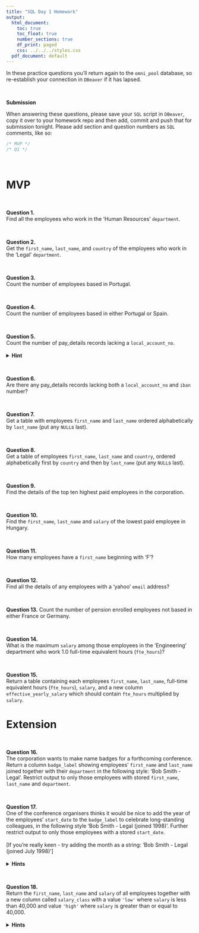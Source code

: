 ```yaml
---
title: "SQL Day 1 Homework"
output:
  html_document:
    toc: true
    toc_float: true
    number_sections: true
    df_print: paged
    css: ../../../styles.css
  pdf_document: default
---
```


In these practice questions you'll return again to the `omni_pool` database, so re-establish your connection in `DBeaver` if it has lapsed. 

<br>
<div class='emphasis'>
**Submission**

When answering these questions, please save your `SQL` script in `DBeaver`, copy it over to your homework repo and then add, commit and push that for submission tonight. Please add section and question numbers as `SQL` comments, like so:

```sql
/* MVP */
/* Q1 */
```
</div>
<br>


# MVP

<br>

**Question 1.**\
Find all the employees who work in the 'Human Resources' `department`.

<br>

**Question 2.**\
Get the `first_name`, `last_name`, and `country` of the employees who work in the 'Legal' `department`.

<br>

**Question 3.**\
Count the number of employees based in Portugal.

<br>

**Question 4.**\
Count the number of employees based in either Portugal or Spain.

<br>

**Question 5.**\
Count the number of pay_details records lacking a `local_account_no`.
<br><br>
<details>
<summary>**Hint**</summary>
Run a query first to get some records in the `pay_details` table, just to see what the data looks like
</details>

<br>

**Question 6.**\
Are there any pay_details records lacking both a `local_account_no` and `iban` number?

<br>

**Question 7.**\
Get a table with employees `first_name` and `last_name` ordered alphabetically by `last_name` (put any `NULL`s last).

<br>

**Question 8.**  
Get a table of employees `first_name`, `last_name` and `country`, ordered alphabetically first by `country` and then by `last_name` (put any `NULL`s last).

<br>

**Question 9.**  
Find the details of the top ten highest paid employees in the corporation.

<br>

**Question 10.**  
Find the `first_name`, `last_name` and `salary` of the lowest paid employee in Hungary.

<br>

**Question 11.**\
How many employees have a `first_name` beginning with 'F'?

<br>

**Question 12.**  
Find all the details of any employees with a 'yahoo' `email` address?

<br>

**Question 13.**
Count the number of pension enrolled employees not based in either France or Germany.

<br>

**Question 14.**  
What is the maximum `salary` among those employees in the 'Engineering' department who work 1.0 full-time equivalent hours (`fte_hours`)?

<br>

**Question 15.**  
 Return a table containing each employees `first_name`, `last_name`, full-time equivalent hours (`fte_hours`), `salary`, and a new column `effective_yearly_salary` which should contain `fte_hours` multiplied by `salary`.

# Extension

<br>

**Question 16.**  
The corporation wants to make name badges for a forthcoming conference. Return a column `badge_label` showing employees' `first_name` and `last_name` joined together with their `department` in the following style: 'Bob Smith - Legal'. Restrict output to only those employees with stored `first_name`, `last_name` and `department`. 

<br>

**Question 17.**  
One of the conference organisers thinks it would be nice to add the year of the employees' `start_date` to the `badge_label` to celebrate long-standing colleagues, in the following style 'Bob Smith - Legal (joined 1998)'. Further restrict output to only those employees with a stored `start_date`.
<br><br>
[If you're really keen - try adding the month as a string: 'Bob Smith - Legal (joined July 1998)'] 
<br><br>
<details>
<summary>**Hints**</summary>
* Do some research on the `SQL` `EXTRACT()` function. 
* For the extension to the extension (!), the `PostgreSQL` `TO_CHAR()` function might help.
* To be honest, date and time handling is one of the areas in which the functionality of specific RDBMSs deviates most notably from the `ANSI SQL` standard.
</details>
  
<br>

**Question 18.**  
Return the `first_name`, `last_name` and `salary` of all employees together with a new column called `salary_class` with a value `'low'` where `salary` is less than 40,000 and value `'high'` where `salary` is greater than or equal to 40,000.
<br><br>
<details>
<summary>**Hints**</summary>
* Investigate how to use a `SQL` `CASE` statement to return the required values `'low'` and `'high'` based on the value of `salary`.
* Think carefully how to deal with `NULL` salaries.
</details>
  


